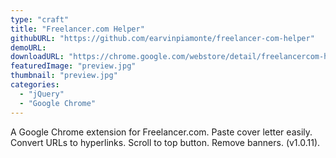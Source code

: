 ```yaml
---
type: "craft"
title: "Freelancer.com Helper"
githubURL: "https://github.com/earvinpiamonte/freelancer-com-helper"
demoURL:
downloadURL: "https://chrome.google.com/webstore/detail/freelancercom-helper/pmmijafedhodejhmdkoahhcgjcimodkp"
featuredImage: "preview.jpg"
thumbnail: "preview.jpg"
categories:
  - "jQuery"
  - "Google Chrome"
---
```


A Google Chrome extension for Freelancer.com. Paste cover letter easily. Convert URLs to hyperlinks. Scroll to top button. Remove banners. (v1.0.11).
